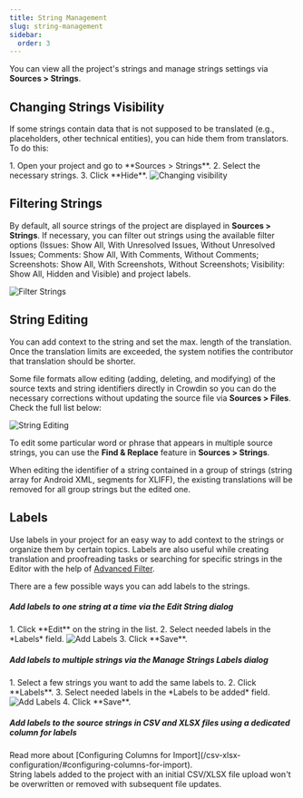 ```yaml
---
title: String Management
slug: string-management
sidebar:
  order: 3
---
```



You can view all the project's strings and manage strings settings via **Sources > Strings**.

## Changing Strings Visibility

If some strings contain data that is not supposed to be translated (e.g., placeholders, other technical entities), you can hide them from translators. To do this:

<Steps>
  1. Open your project and go to **Sources > Strings**.
  2. Select the necessary strings.
  3. Click **Hide**. <Image src={stringHide} alt="Changing visibility" />
</Steps>

## Filtering Strings

By default, all source strings of the project are displayed in **Sources > Strings**. If necessary, you can filter out strings using the available filter options (Issues: Show All, With Unresolved Issues, Without Unresolved Issues; Comments: Show All, With Comments, Without Comments; Screenshots: Show All, With Screenshots, Without Screenshots; Visibility: Show All, Hidden and Visible) and project labels.

<Image src={stringFilter} alt="Filter Strings" />

## String Editing

You can add context to the string and set the max. length of the translation.
Once the translation limits are exceeded, the system notifies the contributor that translation should be shorter.

Some file formats allow editing (adding, deleting, and modifying) of the source texts and string identifiers directly in Crowdin so you can do the necessary corrections without updating the source file via **Sources > Files**. Check the full list below:

<Include file="editable-formats-list.mdx" />

<Image src={stringEdit} alt="String Editing" class="width-lg" />

To edit some particular word or phrase that appears in multiple source strings, you can use the **Find & Replace** feature in **Sources > Strings**.

<Aside type="caution">
  When editing the identifier of a string contained in a group of strings (string array for Android XML, segments for XLIFF), the existing translations will be removed for all group strings but the edited one.
</Aside>

## Labels

Use labels in your project for an easy way to add context to the strings or organize them by certain topics. Labels are also useful while creating translation and proofreading tasks or searching for specific strings in the Editor with the help of [Advanced Filter](/online-editor/#advanced-filter).

<LinkCard
  title="Managing Project Labels"
  description="Learn how to make your Crowdin project labels."
  href="/project-settings/labels/"
/>

There are a few possible ways you can add labels to the strings.

##### Add labels to one string at a time via the *Edit String* dialog

<Steps>
  1. Click **Edit** on the string in the list.
  2. Select needed labels in the *Labels* field. <Image src={labelsAddingToOneString} alt="Add Labels" class="width-lg" />
  3. Click **Save**.
</Steps>

##### Add labels to multiple strings via the *Manage Strings Labels* dialog

<Steps>
  1. Select a few strings you want to add the same labels to.
  2. Click **Labels**.
  3. Select needed labels in the *Labels to be added* field. <Image src={labelsAddingToMultipleStrings} alt="Add Labels" class="width-lg" />
  4. Click **Save**.
</Steps>

##### Add labels to the source strings in CSV and XLSX files using a dedicated column for labels

<ReadMore>
  Read more about [Configuring Columns for Import](/csv-xlsx-configuration/#configuring-columns-for-import).
</ReadMore>

<Aside>
  String labels added to the project with an initial CSV/XLSX file upload won't be overwritten or removed with subsequent file updates.
</Aside>
